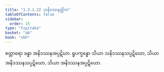 ```yaml
---
title: "1.3.1.22 သနိဒဿနတ္တိက"
tableOfContents: false
sidebar:
  order: 15
type: "tipitaka"
basket: "ab"
book: "vbh"
---
```



<DynamicBreadcrumb />

<Paragraph number="521" book="vbh">
စတ္တာရော ခန္ဓာ အနိဒဿနအပ္ပဋိဃာ. ရူပက္ခန္ဓော သိယာ သနိဒဿနသပ္ပဋိဃော, သိယာ အနိဒဿနသပ္ပဋိဃော, သိယာ အနိဒဿနအပ္ပဋိဃော.
</Paragraph>
